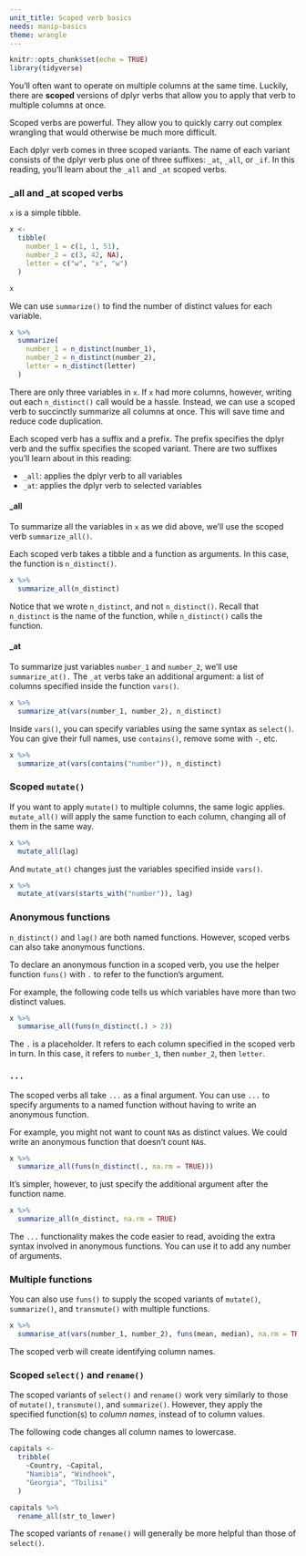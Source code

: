 ```yaml
---
unit_title: Scoped verb basics
needs: manip-basics
theme: wrangle
---
```


```r
knitr::opts_chunk$set(echo = TRUE)
library(tidyverse)
```

You'll often want to operate on multiple columns at the same time. Luckily, there are **scoped** versions of dplyr verbs that allow you to apply that verb to multiple columns at once.

Scoped verbs are powerful. They allow you to quickly carry out complex wrangling that would otherwise be much more difficult.

Each dplyr verb comes in three scoped variants. The name of each variant consists of the dplyr verb plus one of three suffixes: `_at`, `_all`, or `_if`. In this reading, you'll learn about the `_all` and `_at` scoped verbs. 

### _all and _at scoped verbs

`x` is a simple tibble. 

```r
x <-
  tibble(
    number_1 = c(1, 1, 51),
    number_2 = c(3, 42, NA),
    letter = c("w", "x", "w")
  )

x
```

We can use `summarize()` to find the number of distinct values for each variable.

```r
x %>% 
  summarize(
    number_1 = n_distinct(number_1),
    number_2 = n_distinct(number_2),
    letter = n_distinct(letter)
  )
```

There are only three variables in `x`. If `x` had more columns, however, writing out each `n_distinct()` call would be a hassle. Instead, we can use a scoped verb to succinctly summarize all columns at once. This will save time and reduce code duplication. 

Each scoped verb has a suffix and a prefix. The prefix specifies the dplyr verb and the suffix specifies the scoped variant. There are two suffixes you'll learn about in this reading:

* `_all`: applies the dplyr verb to all variables
* `_at`: applies the dplyr verb to selected variables

#### _all

To summarize all the variables in `x` as we did above, we'll use the scoped verb `summarize_all()`.

Each scoped verb takes a tibble and a function as arguments. In this case, the function is `n_distinct()`. 

```r
x %>% 
  summarize_all(n_distinct)
```

Notice that we wrote `n_distinct`, and not `n_distinct()`. Recall that `n_distinct` is the name of the function, while `n_distinct()` calls the function.

#### _at

To summarize just variables `number_1` and `number_2`, we'll use `summarize_at().` The `_at` verbs take an additional argument: a list of columns specified inside the function `vars()`.

```r
x %>% 
  summarize_at(vars(number_1, number_2), n_distinct)
```

Inside `vars()`, you can specify variables using the same syntax as `select()`. You can give their full names, use `contains()`, remove some with `-`, etc. 

```r
x %>% 
  summarize_at(vars(contains("number")), n_distinct)
```

### Scoped `mutate()`

If you want to apply `mutate()` to multiple columns, the same logic applies. `mutate_all()` will apply the same function to each column, changing all of them in the same way. 

```r
x %>% 
  mutate_all(lag)
```

And `mutate_at()` changes just the variables specified inside `vars()`. 

```r
x %>% 
  mutate_at(vars(starts_with("number")), lag)
```

### Anonymous functions

`n_distinct()` and `lag()` are both named functions. However, scoped verbs can also take anonymous functions.

To declare an anonymous function in a scoped verb, you use the helper function `funs()` with `.` to refer to the function's argument.

For example, the following code tells us which variables have more than two distinct values.

```r
x %>% 
  summarise_all(funs(n_distinct(.) > 2))
```

The `.` is a placeholder. It refers to each column specified in the scoped verb in turn. In this case, it refers to `number_1`, then `number_2`, then `letter`.

### `...`

The scoped verbs all take `...` as a final argument. You can use `...` to specify arguments to a named function without having to write an anonymous function. 

For example, you might not want to count `NA`s as distinct values. We could write an anonymous function that doesn't count `NA`s.

```r
x %>% 
  summarize_all(funs(n_distinct(., na.rm = TRUE)))
```

It's simpler, however, to just specify the additional argument after the function name.

```r
x %>% 
  summarize_all(n_distinct, na.rm = TRUE)
```

The `...` functionality makes the code easier to read, avoiding the extra syntax involved in anonymous functions. You can use it to add any number of arguments. 

### Multiple functions

You can also use `funs()` to supply the scoped variants of `mutate()`, `summarize()`, and `transmute()` with multiple functions. 

```r
x %>% 
  summarise_at(vars(number_1, number_2), funs(mean, median), na.rm = TRUE)
```

The scoped verb will create identifying column names.

### Scoped `select()` and `rename()` 

The scoped variants of `select()` and `rename()` work very similarly to those of `mutate()`, `transmute()`, and `summarize()`. However, they apply the specified function(s) to *column names*, instead of to column values. 

The following code changes all column names to lowercase.

```r
capitals <-
  tribble(
    ~Country, ~Capital,
    "Namibia", "Windhoek",
    "Georgia", "Tbilisi"
  )

capitals %>% 
  rename_all(str_to_lower)
```

The scoped variants of `rename()` will generally be more helpful than those of `select()`.
